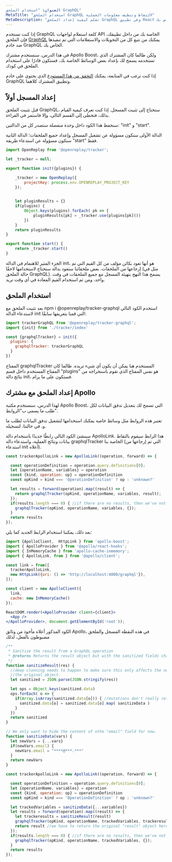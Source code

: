 ```yaml
---
العنوان: "استخدام الملحق GraphQL"
MetaTitle: "استخدام الملحق GraphQL لالتقاط وتنظيف معلومات العملية"
MetaDescription: "تعلم كيفية إعداد الملحق GraphQL وفي تطبيق React الخاص بك"
---
```

إذا كنت تستخدم GraphQL كلغة استعلام لواجهات API الخاصة بك من داخل تطبيقك، فإن الملحق [GraphQL](https://docs.openreplay.com/plugins/graphql) يمكنك من تتبع كل من التحويلات والاستعلامات التي تم تنفيذها ضد خادم GraphQL الخاص بك.

في هذا الدرس، سنستخدم مشترك Apollo Boost، ولكن طالما كان المشترك الذي تستخدمه يسمح لك بإعداد بعض الوسائط الخاصة بك، فستكون قادرًا على استخدام الملحق في كودك.

إذا كنت ترغب في المتابعة، يمكنك [التحقق من هذا المستودع](https://github.com/deleteman/openreplay-graphql-example) الذي يحتوي على خادم GraphQL وتطبيق المشترك كلاهما.

## إعداد المسجل أولاً

قبل تثبيت الملحق GraphQL، ستحتاج إلى تثبيت المسجل. إذا كنت تعرف كيفية القيام بذلك، فتخطى إلى القسم التالي، وإلا فاستمر في القراءة.

سنحفظ هذا الكود داخل وحدة منفصلة ستصدر كل من الدالتين: "init" و "start".

الدالة الأولى ستكون مسؤولة عن تشغيل المسجل وإعداد جميع الملحقات؛ الدالة الثانية ستكون مسؤولة عن استدعاء طريقة "start" فقط.


```jsx
import OpenReplay from '@openreplay/tracker';

let _tracker = null;

export function init({plugins}) {

    _tracker = new OpenReplay({
        projectKey: process.env.OPENREPLAY_PROJECT_KEY
    });

    
    let pluginResults = {}
    if(plugins) {
        Object.keys(plugins).forEach( pk => {
            pluginResults[pk] = _tracker.use(plugins[pk]())
        })
    }
    return pluginResults
}

export function start() {
    return _tracker.start()
}
```


الجزء المثير للاهتمام في الدالة init، هو أنها تعود بكائن مؤلف من كل القيم التي تم إرجاعها من الملحقات. بعض ملحقاتنا ستعود بدالة ستحتاج لاستخدامها لاحقًا (مثل في حالة الملحق GraphQL). يسمح هذا النهج بتهيئة المسجل مع جميع الملحقات في وقت واحد، ومن ثم استخدام القيم المعادة في أي وقت تريد.

## استخدام الملحق

بعد تثبيت الملحق مع npm i @openreplay/tracker-graphql استخدم الكود التالي لاستدعاء الدالة init التي قمنا بتعريفها سابقًا:


```jsx
import trackerGraphQL from '@openreplay/tracker-graphql';
import {init} from './tracker/index'

const {graphqlTracker} = init({
  plugins: { 
    graphqlTracker: trackerGraphQL
  }
})
```


المفتاح graphqlTracker المستخدم هنا يمكن أن يكون أي شيء تريده. طالما كان المفتاح المستخدم داخل قسم "plugins" هو نفس المفتاح الذي تقوم باستخراجه من نتائج دالة init، فستكون على ما يرام.

## إعداد الملحق مع مشترك Apollo

لهذا الدرس، سنستخدم مكتبة Apollo Boost، التي تسمح لك بتعديل تدفق البيانات لكل طلب ما يسمى ب"الروابط".

تعتبر هذه الروابط مثل وسائط خاصة يمكنك استخدامها لتشغيل تدفق البيانات لطلب ما و، في حالتنا، لتسجيله.

سينشئ الكود التالي رابطًا جديدًا باستخدام دالة ApolloLink. هذا الرابط سيقوم بالتقاط بيانات ونتائج العملية، واستدعاء دالة graphqlTracker الخاصة بنا (التي تم إرجاعها من استدعاء init أعلاه).


```jsx
const trackerApolloLink = new ApolloLink((operation, forward) => {

  const operationDefinition = operation.query.definitions[0];
  let {operationName, variables} = operation
  const {kind, operation: op} = operationDefinition
  const opKind = kind === 'OperationDefinition' ? op : 'unknown?'

  let results = forward(operation).map((result) => {
    return graphqlTracker(opKind, operationName, variables, result);
  });
  if(results.length === 0) { //if there are no results, then we've not tracked anything so far...
    graphqlTracker(opKind, operationName, variables, {});
  }
  return results
});
```


بعد ذلك، يمكننا استخدام الرابط الجديد كما يلي:


```jsx
import {ApolloClient,  HttpLink } from 'apollo-boost';
import { ApolloProvider } from '@apollo/react-hooks';
import { InMemoryCache } from 'apollo-cache-inmemory';
import { ApolloLink, from } from '@apollo/client';

const link = from([
  trackerApolloLink,
  new HttpLink({uri: () => 'http://localhost:4000/graphql'}),
]);

const client = new ApolloClient({
  link,
  cache: new InMemoryCache()
});

ReactDOM.render(<ApolloProvider client={client}>
  <App />
</ApolloProvider>, document.getElementById('root'));
```


الكود المذكور أعلاه مأخوذ من وثائق Apollo، في هذه النقطة المسجل والملحق مضبوطون بالفعل، لذلك
```jsx
/**
 * Sanitize the result from a GraphQL operation
 * @returns Returns the result object but with the sanitized fields changed.
 */
function sanitizeResult(res) {
  //deep clonning needs to happen to make sure this only affects the new object and not
  //the original object.
  let sanitized = JSON.parse(JSON.stringify(res))

  let ops = Object.keys(sanitized.data)
  ops.forEach( o => {
    if(Array.isArray(sanitized.data[o])) { //mutations don't really return arrays
      sanitized.data[o] = sanitized.data[o].map( sanitizeData )
    }
  })
  return sanitized
}

// We only want to hide the content of othe "email" field for now.
function sanitizeData(vars) {
  let newVars = {...vars}
  if(newVars.email) {
    newVars.email = "****@***.***"
  }
  return newVars
}

const trackerApolloLink = new ApolloLink((operation, forward) => {

  const operationDefinition = operation.query.definitions[0];
  let {operationName, variables} = operation
  const {kind, operation: op} = operationDefinition
  const opKind = kind === 'OperationDefinition' ? op : 'unknown?'

  let trackedVariables = sanitizeData({...variables})
  let results = forward(operation).map((result) => {
    let trackeresults = sanitizeResult(result)
    graphqlTracker(opKind, operationName, trackedVariables, trackeresults);
    return result //we have to return the original "result" object here, not the sanitized one
  });
  if(results.length === 0) { //if there are no results, then we've not tracked anything so far...
    graphqlTracker(opKind, operationName, trackedVariables, {});
  }
  return results
});
```
